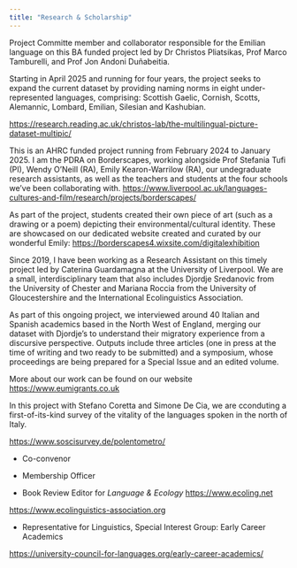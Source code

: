 ```yaml
---
title: "Research & Scholarship"
---
```

::: {.callout-important title="The Multilingual Picture Dataset-- MULTIPIC" icon=false}

Project Committe member and collaborator responsible for the Emilian language on this BA funded project led by Dr Christos Pliatsikas, Prof Marco Tamburelli, and Prof Jon Andoni Duñabeitia. 

Starting in April 2025 and running for four years, the project seeks to expand the current dataset by providing naming norms in eight under-represented languages, comprising: Scottish Gaelic, Cornish, Scotts, Alemannic, Lombard, Emilian, Silesian and Kashubian.

<https://research.reading.ac.uk/christos-lab/the-multilingual-picture-dataset-multipic/>


:::

::: {.callout-important title="Borderscapes Project" icon=false}

This is an AHRC funded project running from February 2024 to January 2025. I am the PDRA on Borderscapes, working alongside Prof Stefania Tufi (PI), Wendy O'Neill (RA), Emily Kearon-Warrilow (RA), our undegraduate research assistants, as well as the teachers and students at the four schools we've been collaborating with. <https://www.liverpool.ac.uk/languages-cultures-and-film/research/projects/borderscapes/>

As part of the project, students created their own piece of art (such as a drawing or a poem) depicting their environmental/cultural identity. These are showcased on our dedicated website created and curated by our wonderful Emily:
<https://borderscapes4.wixsite.com/digitalexhibition>
:::

::: {.callout-important title="EU Migrants Project" icon=false}

Since 2019, I have been working as a Research Assistant on this timely project led by Caterina Guardamagna at the University of Liverpool. We are a small, interdisciplinary team that also includes Djordje Sredanovic from the University of Chester and Mariana Roccia from the University of Gloucestershire and the International Ecolinguistics Association.

As part of this ongoing project, we interviewed around 40 Italian and Spanish academics based in the North West of England, merging our dataset with Djordje's to understand their migratory experience from a discursive perspective. Outputs include three articles (one in press at the time of writing and two ready to be submitted) and a symposium, whose proceedings are being prepared for a Special Issue and an edited volume.

More about our work can be found on our website <https://www.eumigrants.co.uk>

:::

::: {.callout-important title="Polentometro Project" icon=false}

In this project with Stefano Coretta and Simone De Cia, we are cconduting a first-of-its-kind survey of the vitality of the languages spoken in the north of Italy.

<https://www.soscisurvey.de/polentometro/>

:::

::: {.callout-tip title="International Ecolinguistics Association" icon=false}
-   Co-convenor   

-   Membership Officer 

-   Book Review Editor for *Language & Ecology*
<https://www.ecoling.net>

<https://www.ecolinguistics-association.org>

:::

::: {.callout-tip title="University Council For Languages" icon=false}

-   Representative for Linguistics, Special Interest Group: Early Career Academics

<https://university-council-for-languages.org/early-career-academics/>
:::

